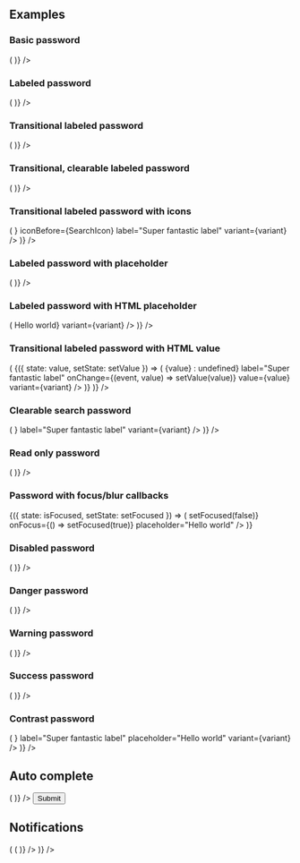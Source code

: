 
<PageTitle src="components/Form/Textbox" title="Password" />
<Subtitle />
<Description />
<Primary />
<ArgsTable story={PRIMARY_STORY} />
<Stories />

## Examples

### Basic password

<Canvas>
  <Looper
    list={variants}
    render={variant => (
      <Rhythm grouped py={3}>
        <FormComponentDemo initialValue="Hello world" property="value" type="password">
          <Password variant={variant} />
        </FormComponentDemo>
      </Rhythm>
    )}
  />
</Canvas>

### Labeled password

<Canvas>
  <Looper
    list={variants}
    render={variant => (
      <Rhythm grouped py={3}>
        <FormComponentDemo initialValue="Hello world" property="value" type="password">
          <Password label="Super fantastic label" variant={variant} />
        </FormComponentDemo>
      </Rhythm>
    )}
  />
</Canvas>

### Transitional labeled password

<Canvas>
  <Looper
    list={variants}
    render={variant => (
      <Rhythm grouped py={3}>
        <FormComponentDemo property="value" type="password">
          <Password transitional label="Super fantastic label" variant={variant} />
        </FormComponentDemo>
      </Rhythm>
    )}
  />
</Canvas>

### Transitional, clearable labeled password

<Canvas>
  <Looper
    list={variants}
    render={variant => (
      <Rhythm grouped py={3}>
        <FormComponentDemo property="value" type="password">
          <Password clearable transitional label="Super fantastic label" variant={variant} />
        </FormComponentDemo>
      </Rhythm>
    )}
  />
</Canvas>

### Transitional labeled password with icons

<Canvas>
  <Looper
    list={variants}
    render={variant => (
      <Rhythm grouped py={3}>
        <FormComponentDemo property="value" type="password">
          <Password
            transitional
            iconAfter={<SpinnerIcon size={14} />}
            iconBefore={SearchIcon}
            label="Super fantastic label"
            variant={variant}
          />
        </FormComponentDemo>
      </Rhythm>
    )}
  />
</Canvas>

### Labeled password with placeholder

<Canvas>
  <Looper
    list={variants}
    render={variant => (
      <Rhythm grouped py={3}>
        <FormComponentDemo property="value" type="password">
          <Password label="Super fantastic label" placeholder="Hello world" variant={variant} />
        </FormComponentDemo>
      </Rhythm>
    )}
  />
</Canvas>

### Labeled password with HTML placeholder

<Canvas>
  <Looper
    list={variants}
    render={variant => (
      <Rhythm grouped py={3}>
        <FormComponentDemo property="value" type="password">
          <Password label="Super fantastic label" placeholder={<i>Hello world</i>} variant={variant} />
        </FormComponentDemo>
      </Rhythm>
    )}
  />
</Canvas>

### Transitional labeled password with HTML value

<Canvas>
  <Looper
    list={variants}
    render={variant => (
      <StateWrapper key={variant}>
        {({ state: value, setState: setValue }) => (
          <Rhythm grouped py={3} style={{ maxWidth: 400 }}>
            <Password
              alwaysUseFormatting
              clearable
              transitional
              formattedValue={value ? <i>{value}</i> : undefined}
              label="Super fantastic label"
              onChange={(event, value) => setValue(value)}
              value={value}
              variant={variant}
            />
          </Rhythm>
        )}
      </StateWrapper>
    )}
  />
</Canvas>

### Clearable search password

<Canvas>
  <Looper
    list={variants}
    render={variant => (
      <Rhythm grouped py={3}>
        <FormComponentDemo initialValue="Hello world" property="value" type="password">
          <Password
            clearable
            transitional
            iconBefore={<SearchIcon />}
            label="Super fantastic label"
            variant={variant}
          />
        </FormComponentDemo>
      </Rhythm>
    )}
  />
</Canvas>

### Read only password

<Canvas>
  <Looper
    list={variants}
    render={variant => (
      <Rhythm grouped py={3}>
        <FormComponentDemo initialValue="Hello world" property="value" type="password">
          <Password readOnly label="Super fantastic label" variant={variant} />
        </FormComponentDemo>
      </Rhythm>
    )}
  />
</Canvas>

### Password with focus/blur callbacks

<Canvas>
  <StateWrapper initialState={false}>
    {({ state: isFocused, setState: setFocused }) => (
      <FormComponentDemo property="value" type="password">
        <Password
          label={isFocused ? 'Focused label' : 'Blurred label'}
          onBlur={() => setFocused(false)}
          onFocus={() => setFocused(true)}
          placeholder="Hello world"
        />
      </FormComponentDemo>
    )}
  </StateWrapper>
</Canvas>

### Disabled password

<Canvas>
  <Looper
    list={variants}
    render={variant => (
      <Rhythm grouped py={3}>
        <FormComponentDemo initialValue="Hello world" property="value" type="password">
          <Password disabled label="Super fantastic label" variant={variant} />
        </FormComponentDemo>
      </Rhythm>
    )}
  />
</Canvas>

### Danger password

<Canvas>
  <Looper
    list={variants}
    render={variant => (
      <Rhythm grouped py={3}>
        <FormComponentDemo initialValue="Hello world" property="value" type="password">
          <Password transitional label="Super fantastic label" validity="danger" variant={variant} />
        </FormComponentDemo>
      </Rhythm>
    )}
  />
</Canvas>

### Warning password

<Canvas>
  <Looper
    list={variants}
    render={variant => (
      <Rhythm grouped py={3}>
        <FormComponentDemo initialValue="Hello world" property="value" type="password">
          <Password transitional label="Super fantastic label" validity="warning" variant={variant} />
        </FormComponentDemo>
      </Rhythm>
    )}
  />
</Canvas>

### Success password

<Canvas>
  <Looper
    list={variants}
    render={variant => (
      <Rhythm grouped py={3}>
        <FormComponentDemo initialValue="Hello world" property="value" type="password">
          <Password transitional label="Super fantastic label" validity="success" variant={variant} />
        </FormComponentDemo>
      </Rhythm>
    )}
  />
</Canvas>

### Contrast password

<Canvas contrast>
  <Looper
    list={variants}
    render={variant => (
      <Rhythm grouped py={3}>
        <FormComponentDemo property="value" type="password">
          <Password
            clearable
            contrast
            transitional
            iconBefore={<SearchIcon />}
            label="Super fantastic label"
            placeholder="Hello world"
            variant={variant}
          />
        </FormComponentDemo>
      </Rhythm>
    )}
  />
</Canvas>

## Auto complete

<Canvas>
  <React.Fragment>
    <form autoComplete="on" name="autoComplete">
      <Looper
        list={variants}
        render={variant => (
          <Rhythm grouped py={3}>
            <FormComponentDemo property="value" type="password">
              <Password
                clearable
                transitional
                autoComplete="email"
                iconBefore={EmailIcon}
                label="Email"
                name={`email-${variant}`}
                type="email"
                variant={variant}
              />
            </FormComponentDemo>
          </Rhythm>
        )}
      />
      <Rhythm ml={3} mt={4} pr={3} style={{ maxWidth: 400 }}>
        <Flex justifyContent="flex-end">
          <Button color="primary" shape="brick" type="submit" weight="shaded">
            Submit
          </Button>
        </Flex>
      </Rhythm>
    </form>
  </React.Fragment>
</Canvas>

## Notifications

<Canvas>
  <Looper
    list={['danger', 'warning', 'success', 'primary', 'neutral']}
    render={level => (
      <Looper
        list={variants}
        render={variant => (
          <Rhythm grouped py={3}>
            <FormComponentDemo initialValue="Hello world" property="value" type="password">
              <NotifiedPassword
                clearable
                transitional
                label="Super fantastic label"
                level={level}
                notification={`This is an example ${level} notification.`}
                variant={variant}
              />
            </FormComponentDemo>
          </Rhythm>
        )}
      />
    )}
  />
</Canvas>

